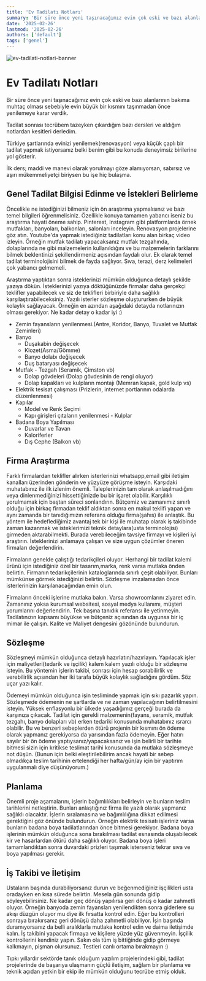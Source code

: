 ```yaml
---
title: 'Ev Tadilatı Notları'
summary: 'Bir süre önce yeni taşınacağımız evin çok eski ve bazı alanlarının bakıma muhtaç olması sebebiyle evin büyük bir kısmını taşınmadan önce yenilemeye karar verdik. Bu öğrenimlerim tadilat süreci sonunda oluştu.'
date: '2025-02-26'
lastmod: '2025-02-26'
authors: ['default']
tags: ['genel']
---
```


![ev-tadilati-notlari-banner](/static/images/ev-tadilati-notlarim.jpg)

# Ev Tadilatı Notları

Bir süre önce yeni taşınacağımız evin çok eski ve bazı alanlarının bakıma muhtaç olması sebebiyle evin büyük bir kısmını taşınmadan önce yenilemeye karar verdik.

Tadilat sonrası tecrübem tazeyken çıkardığım bazı dersleri ve aldığım notlardan kesitleri derledim.

Türkiye şartlarında evinizi yenilemek(renovasyon) veya küçük çaplı bir tadilat yapmak istiyorsanız belki benim gibi bu konuda deneyimsiz birilerine yol gösterir.

İlk ders; maddi ve manevi olarak yorulmayı göze alamıyorsan, sabırsız ve aşırı mükemmeliyetçi biriysen bu işe hiç bulaşma.

## Genel Tadilat Bilgisi Edinme ve İstekleri Belirleme

Öncelikle ne istediğinizi bilmeniz için ön araştırma yapmalısınız ve bazı temel bilgileri öğrenmelisiniz. Özellikle konuya tamamen yabancı iseniz bu araştırma hayati öneme sahip. Pinterest, Instagram gibi platformlarda örnek mutfakları, banyoları, balkonları, salonları inceleyin. Renovasyon projelerine göz atın. Youtube'da yapmak istediğiniz tadilatları konu alan birkaç video izleyin. Örneğin mutfak tadilatı yapacaksanız mutfak tezgahında, dolaplarında ne gibi malzemelerin kullanıldığını ve bu malzemelerin farklarını bilmek beklentinizi şekillendirmeniz açısından faydalı olur. Ek olarak temel tadilat terminolojisini bilmek de fayda sağlıyor. Sıva, terazi, derz kelimeleri çok yabancı gelmemeli.

Araştırma yaptıktan sonra isteklerinizi mümkün olduğunca detaylı şekilde yazıya dökün. İsteklerinizi yazıya döktüğünüzde firmalar daha gerçekçi teklifler yapabilecek ve siz de teklifleri birbiriyle daha sağlıklı karşılaştırabileceksiniz. Yazılı isterler sözleşme oluştururken de büyük kolaylık sağlayacak. Örneğin en azından aşağıdaki detayda notlarınızın olması gerekiyor. Ne kadar detay o kadar iyi :)

- Zemin fayansların yenilenmesi.(Antre, Koridor, Banyo, Tuvalet ve Mutfak Zeminleri)
- Banyo
  - Duşakabin değişecek
  - Klozet(Asma/Gömme)
  - Banyo dolabı değişecek
  - Duş bataryası değişecek
- Mutfak - Tezgah (Seramik, Çimston vb)
  - Dolap gövdeleri (Dolap gövdesinin de rengi oluyor)
  - Dolap kapakları ve kulpların montajı (Memran kapak, gold kulp vs)
- Elektrik tesisat çalışması (Prizlerin, internet portlarının odalarda düzenlenmesi)
- Kapılar
  - Model ve Renk Seçimi
  - Kapı girişleri çıtaların yenilenmesi - Kulplar
- Badana Boya Yapılması
  - Duvarlar ve Tavan
  - Kaloriferler
  - Dış Cephe (Balkon vb)

## Firma Araştırma

Farklı firmalardan teklifler alırken isterlerinizi whatsapp,email gibi iletişim kanalları üzerinden gönderin ve yüzyüze görüşme isteyin. Karşıdaki muhatabınız ile ilk izlenim önemli. Taleplerinizin tam olarak anlaşılmadığını veya dinlenmediğinizi hissettiğinizde bu bir işaret olabilir. Karşılıklı yorulmamak için baştan süreci sonlandırın.
Bütçemiz ve zamanımız sınırlı olduğu için birkaç firmadan teklif aldıktan sonra en makul teklifi yapan ve aynı zamanda bir tanıdığımızın referans olduğu firma(şahıs) ile anlaştık. Bu yöntem ile hedeflediğimiz avantaj tek bir kişi ile muhatap olarak iş takibinde zaman kazanmak ve isteklerimizi teknik detaylara(usta terminolojisi) girmeden aktarabilmekti.
Burada verebileceğim tavsiye firmayı ve kişileri iyi araştırın. İsteklerinizi anlamaya çalışan ve size uygun çözümler öneren firmaları değerlendirin.

Firmaların genelde çalıştığı tedarikçileri oluyor. Herhangi bir tadilat kalemi ürünü için istediğiniz özel bir tasarım,marka, renk varsa mutlaka önden belirtin. Firmanın tedarikçilerinin kataloglarında sınırlı çeşit olabiliyor. Bunları mümkünse görmek istediğinizi belirtin. Sözleşme imzalamadan önce isterlerinizin karşılanacağından emin olun.

Firmaların önceki işlerine mutlaka bakın. Varsa showroomlarını ziyaret edin. Zamanınız yoksa kurumsal websitesi, sosyal medya kullanımı, müşteri yorumlarını değerlendirin. Tek başına tanıdık referansı ile yetinmeyin. Tadilatınızın kapsamı büyükse ve bütçeniz açısından da uygunsa bir iç mimar ile çalışın. Kalite ve Maliyet dengesini gözönünde bulundurun.

## Sözleşme

Sözleşmeyi mümkün olduğunca detaylı hazırlatın/hazırlayın. Yapılacak işler için maliyetleri(tedarik ve işçilik) kalem kalem yazılı olduğu bir sözleşme isteyin. Bu yöntemin işlerin takibi, sonrası için hesap sorabilirlik ve verebilirlik açısından her iki tarafa büyük kolaylık sağladığını gördüm. Söz uçar yazı kalır.

Ödemeyi mümkün olduğunca işin tesliminde yapmak için sıkı pazarlık yapın. Sözleşmede ödemenin ne şartlarda ve ne zaman yapılacağının belirtilmesini isteyin. Yüksek enflasyonlu bir ülkede yaşadığımız gerçeği burada da karşınıza çıkacak. Tadilat için gerekli malzemenin(fayans, seramik, mutfak tezgahı, banyo dolapları vb) erken tedariki konusunda muhatabınız ısrarcı olabilir. Bu ve benzeri sebeplerden ötürü projenin bir kısmını ön ödeme olarak yapmanız gerekiyorsa da yarısından fazla ödemeyin. Eğer hatırı sayılır bir ön ödeme yaptıysanız/yapacaksanız ve işin belirli bir tarihte bitmesi sizin için kritikse teslimat tarihi konusunda da mutlaka sözleşmeye not düşün. (Bunun için belki eleştirilebilirim ancak hayati bir sebep olmadıkça teslim tarihinin ertelendiği her hafta/gün/ay için bir yaptırım uygulanmalı diye düşünüyorum.)

## Planlama

Önemli proje aşamalarını, işlerin bağımlılıkları belirleyin ve bunların teslim tarihlerini netleştirin. Bunları anlaştığınız firma ile yazılı olarak yapmanız sağlıklı olacaktır. İşlerin sıralamasına ve bağımlılığına dikkat edilmesi gerektiğini göz önünde bulundurun. Örneğin elektrik tesisatı işleriniz varsa bunların badana boya tadilatlarından önce bitmesi gerekiyor. Badana boya işlerinin mümkün olduğunca sona bırakılması tadilat esnasında oluşabilecek kir ve hasarlardan ötürü daha sağlıklı oluyor. Badana boya işleri tamamlandıktan sonra duvardaki prizleri taşımak isterseniz tekrar sıva ve boya yapılması gerekir.

## İş Takibi ve İletişim

Ustaların başında durabiliyorsanız durun ve beğenmediğiniz işçilikleri usta oradayken en kısa sürede belirtin. Mesela gün sonunda gidip söyleyebilirsiniz. Ne kadar geç dönüş yapılırsa geri dönüş o kadar zahmetli oluyor. Örneğin banyoda zemin fayansları yenilendikten sonra giderlere su akışı düzgün oluyor mu diye ilk fırsatta kontrol edin. Eğer bu kontrolleri sonraya bırakırsanız geri dönüşü daha zahmetli olabiliyor.
İşin başında duramıyorsanız da belli aralıklarla mutlaka kontrol edin ve daima iletişimde kalın. İş takibini yapacak firmaya ve kişilere yüzde yüz güvenmeyin. İşçilik kontrollerini kendiniz yapın.
Sakın ola tüm iş bittiğinde gidip görmeye kalkmayın, pişman olursunuz. Testleri canlı ortama bırakmayın :)

Tıpkı yıllardır sektörde tanık olduğum yazılım projelerindeki gibi, tadilat projelerinde de başarıya ulaşmanın güçlü iletişim, sağlam bir planlama ve teknik açıdan yetkin bir ekip ile mümkün olduğunu tecrübe etmiş olduk.
